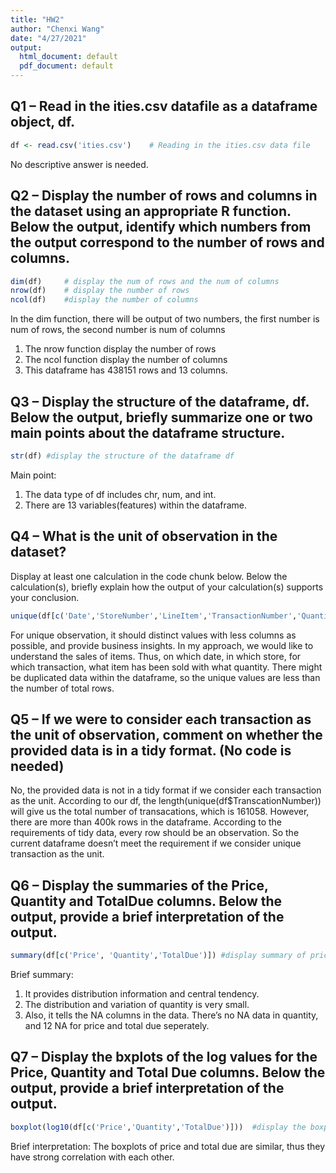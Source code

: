 ---
title: "HW2"
author: "Chenxi Wang"
date: "4/27/2021"
output:
  html_document: default
  pdf_document: default
---

## Q1 – Read in the ities.csv datafile as a dataframe object, df. 

```{r}
df <- read.csv('ities.csv')    # Reading in the ities.csv data file
```
No descriptive answer is needed.


## Q2 – Display the number of rows and columns in the dataset using an appropriate R function. Below the output, identify which numbers from the output correspond to the number of rows and columns. 

```{r}
dim(df)     # display the num of rows and the num of columns 
nrow(df)    # display the number of rows
ncol(df)    #display the number of columns
```
In the dim function, there will be output of two numbers, the first number is num of rows, the second number is num of columns

1. The nrow function display the number of rows
2. The ncol function display the number of columns
3. This dataframe has 438151 rows and 13 columns.

## Q3 – Display the structure of the dataframe, df. Below the output, briefly summarize one or two main points about the dataframe structure.

```{r}
str(df) #display the structure of the dataframe df
```
Main point:

1. The data type of df includes chr, num, and int.
2. There are 13 variables(features) within the dataframe. 


## Q4 – What is the unit of observation in the dataset? 
Display at least one calculation in the code chunk below. Below the calculation(s), briefly explain how the output of your calculation(s) supports your conclusion.

```{r results="hide"}

unique(df[c('Date','StoreNumber','LineItem','TransactionNumber','Quantity','Price')]) # display unit of observation by combination of features.Hide the result since it is too large  
```

For unique observation, it should distinct values with less columns as possible, and provide business insights. In my approach, we would like to understand the sales of items. Thus, on which date, in which store, for which transaction, what item has been sold with what quantity.
There might be duplicated data within the dataframe, so the unique values are less than the number of total rows.

## Q5 – If we were to consider each transaction as the unit of observation, comment on whether the provided data is in a tidy format. (No code is needed)

No, the provided data is not in a tidy format if we consider each transaction as the unit.
According to our df, the length(unique(df$TranscationNumber)) will give us the total number of transacations, which is 161058. However, there are more than 400k rows in the dataframe. According to the requirements of tidy data, every row should be an observation. So the current dataframe doesn't meet the requirement if we consider unique transaction as the unit.


## Q6 – Display the summaries of the Price, Quantity and TotalDue columns. Below the output, provide a brief interpretation of the output.

```{r}
summary(df[c('Price', 'Quantity','TotalDue')]) #display summary of price, quantity and total column summary

```

Brief summary:

1. It provides distribution information and central tendency. 
2. The distribution and variation of quantity is very small.  
3. Also, it tells the NA columns in the data. There's no NA data in quantity, and 12 NA for price and total due seperately. 

## Q7 – Display the bxplots of the log values for the Price, Quantity and Total Due columns. Below the output, provide a brief interpretation of the output.   

```{r}
boxplot(log10(df[c('Price','Quantity','TotalDue')]))  #display the boxplots of the log 10 values for the Price, Quantity and Total due columns

```

Brief interpretation:
The boxplots of price and total due are similar, thus they have strong correlation with each other.


